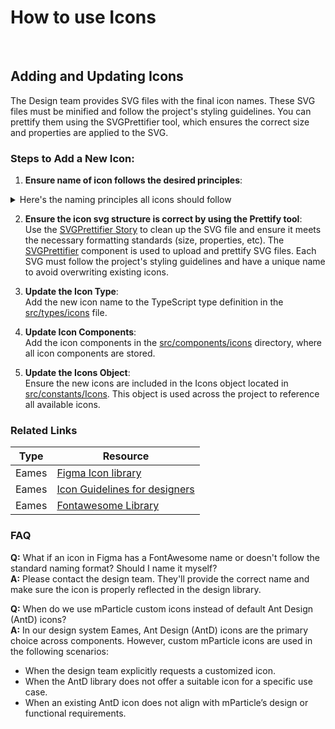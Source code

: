 # How to use Icons

<br />

## Adding and Updating Icons

The Design team provides SVG files with the final icon names. These SVG files must be minified and follow the project's styling guidelines. You can prettify them using the SVGPrettifier tool, which ensures the correct size and properties are applied to the SVG.


### Steps to Add a New Icon:

1. **Ensure name of icon follows the desired principles**:
  <details>
    <summary>Here's the naming principles all icons should follow</summary>
  
    Names should be semantic, describing the pattern rather than the shape. For instance, "mp_act_lt_delete" describes an action icon in light style for deletion. Even though it may look like a "trash" icon, the name reflects the specific action (delete) rather than the object (trash).  Multiple icons may have the same shape but different names based on semantic meaning.
  
    - Prefix: "mp"
    - Category (abbreviated):
    - act (UI Actions)
    - info (Informational)
    - pm (Product Model)
    - [Other categories as needed]
    - Style (abbreviated):
    - lt (Light)
    - dt (Duotone)
    - Other styles as needed
    - Semantic description
  </details>

2. **Ensure the icon svg structure is correct by using the Prettify tool**:  
Use the [SVGPrettifier Story](?path=/docs/components-other-svgprettifier--documentation) to clean up the SVG file and ensure it meets the necessary formatting standards (size, properties, etc). 
The [SVGPrettifier](https://mparticle.github.io/aquarium/?path=/docs/components-other-svgprettifier--documentation) component is used to upload and prettify SVG files. Each SVG must follow the project's styling guidelines and have a unique name to avoid overwriting existing icons.

3. **Update the Icon Type**:  
Add the new icon name to the TypeScript type definition in the [src/types/icons](https://github.com/mParticle/aquarium/blob/3abc3b71916ab5a7db3c4f93e06ad2bd5845e1bf/src/types/icons.ts) file.

4. **Update Icon Components**:  
Add the icon components in the [src/components/icons](https://github.com/mParticle/aquarium/blob/3abc3b71916ab5a7db3c4f93e06ad2bd5845e1bf/src/components/icons/index.ts) directory, where all icon components are stored.

5. **Update the Icons Object**:  
Ensure the new icons are included in the Icons object located in [src/constants/Icons](https://github.com/mParticle/aquarium/blob/3abc3b71916ab5a7db3c4f93e06ad2bd5845e1bf/src/constants/Icons.ts). This object is used across the project to reference all available icons.


### Related Links

| Type     | Resource|
| -------- | ------- |
| Eames | [Figma Icon library](https://www.figma.com/design/3j5Nb0oOSkF3DW3URS8yex/mParticle-Icons-1.0.0?node-id=2055-9952&t=K7xlZo0hE2tn2y54-0)    |
|Eames| [Icon Guidelines for designers](https://mparticle.atlassian.net/wiki/spaces/DMP/pages/3988914258/Icons)    |
| Eames    | [Fontawesome Library](https://fontawesome.com/search?o=r&s=ligh)    |


### FAQ

**Q:** What if an icon in Figma has a FontAwesome name or doesn't follow the standard naming format? Should I name it myself?  
**A:** Please contact the design team. They'll provide the correct name and make sure the icon is properly reflected in the design library.

**Q:** When do we use mParticle custom icons instead of default Ant Design (AntD) icons?  
**A:** In our design system Eames, Ant Design (AntD) icons are the primary choice across components. However, custom mParticle icons are used in the following scenarios:
- When the design team explicitly requests a customized icon.
- When the AntD library does not offer a suitable icon for a specific use case.
- When an existing AntD icon does not align with mParticle’s design or functional requirements.

